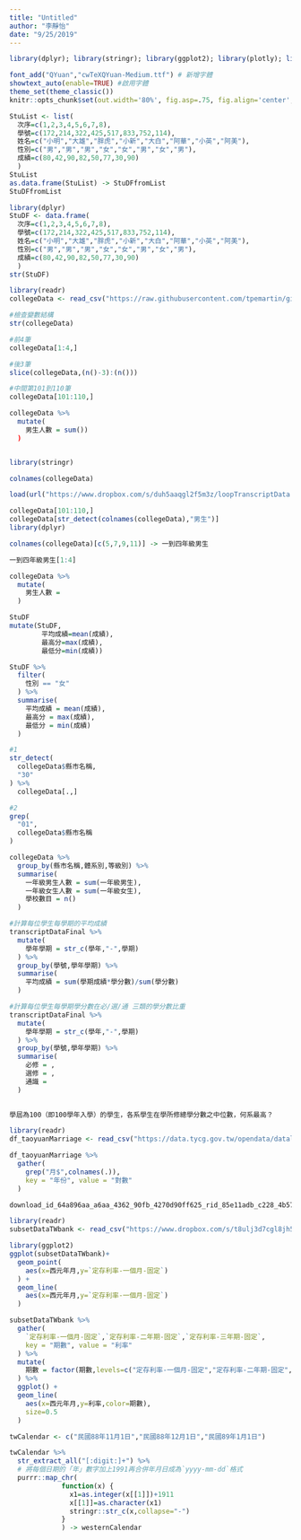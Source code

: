 ```yaml
---
title: "Untitled"
author: "李靜怡"
date: "9/25/2019"
---
```


```r
library(dplyr); library(stringr); library(ggplot2); library(plotly); library(lubridate); library(readr); library(tidyr); library(showtext)

font_add("QYuan","cwTeXQYuan-Medium.ttf") # 新增字體
showtext_auto(enable=TRUE) #啟用字體
theme_set(theme_classic())
knitr::opts_chunk$set(out.width='80%', fig.asp=.75, fig.align='center', fig.showtext=T)
```

```r
StuList <- list(
  次序=c(1,2,3,4,5,6,7,8),
  學號=c(172,214,322,425,517,833,752,114),
  姓名=c("小明","大雄","胖虎","小新","大白","阿華","小英","阿美"),
  性別=c("男","男","男","女","女","男","女","男"),
  成績=c(80,42,90,82,50,77,30,90)
  )
StuList
as.data.frame(StuList) -> StuDFfromList
StuDFfromList
```

```r
library(dplyr)
StuDF <- data.frame(
  次序=c(1,2,3,4,5,6,7,8),
  學號=c(172,214,322,425,517,833,752,114),
  姓名=c("小明","大雄","胖虎","小新","大白","阿華","小英","阿美"),
  性別=c("男","男","男","女","女","男","女","男"),
  成績=c(80,42,90,82,50,77,30,90)
  )
str(StuDF)
```

```r
library(readr)
collegeData <- read_csv("https://raw.githubusercontent.com/tpemartin/github-data/master/103_student.csv")

#檢查變數結構
str(collegeData)

#前4筆
collegeData[1:4,]

#後3筆
slice(collegeData,(n()-3):(n()))

#中間第101到110筆
collegeData[101:110,]
```

```r
collegeData %>%
  mutate(
    男生人數 = sum())
  )


library(stringr)

colnames(collegeData)
```

```r
load(url("https://www.dropbox.com/s/duh5aaqgl2f5m3z/loopTranscriptData.Rda?raw=1"))
```

```r
collegeData[101:110,]
collegeData[str_detect(colnames(collegeData),"男生")]
library(dplyr)

colnames(collegeData)[c(5,7,9,11)] -> 一到四年級男生

一到四年級男生[1:4]

collegeData %>%
  mutate(
    男生人數 = 
  )

```

```r
StuDF
mutate(StuDF,
        平均成績=mean(成績),
        最高分=max(成績),
        最低分=min(成績))
```

```r
StuDF %>%
  filter(
    性別 == "女"
  ) %>%
  summarise(
    平均成績 = mean(成績),
    最高分 = max(成績),
    最低分 = min(成績)
  )
```

```r
#1
str_detect(
  collegeData$縣市名稱,
  "30"
) %>%
  collegeData[.,]

#2
grep(
  "01",
  collegeData$縣市名稱
)
```

```r
collegeData %>%
  group_by(縣市名稱,體系別,等級別) %>%
  summarise(
    一年級男生人數 = sum(一年級男生),
    一年級女生人數 = sum(一年級女生),
    學校數目 = n()
  )
```

```r
#計算每位學生每學期的平均成績
transcriptDataFinal %>%
  mutate(
    學年學期 = str_c(學年,"-",學期)
  ) %>%
  group_by(學號,學年學期) %>%
  summarise(
    平均成績 = sum(學期成績*學分數)/sum(學分數)
  )

#計算每位學生每學期學分數在必/選/通 三類的學分數比重
transcriptDataFinal %>%
  mutate(
    學年學期 = str_c(學年,"-",學期)
  ) %>%
  group_by(學號,學年學期) %>%
  summarise(
    必修 = ,
    選修 = ,
    通識 = 
  )
  

學屆為100（即100學年入學）的學生，各系學生在學所修總學分數之中位數，何系最高？
```

```r
library(readr)
df_taoyuanMarriage <- read_csv("https://data.tycg.gov.tw/opendata/datalist/datasetMeta/download?id=f95d1a33-ec56-44c5-a9ec-3afba8157e39&rid=fd2070ef-7431-4f9c-bc3a-82d7bfbcd2fb")
```

```r
df_taoyuanMarriage %>%
  gather(
    grep("月$",colnames(.)),
    key = "年份", value = "對數"
  ) 
```

```r
download_id_64a896aa_a6aa_4362_90fb_4270d90ff625_rid_85e11adb_c228_4b57_a7fd_1d99fb31129c <- read_csv("https://data.tycg.gov.tw/opendata/datalist/datasetMeta/download?id=64a896aa-a6aa-4362-90fb-4270d90ff625&rid=85e11adb-c228-4b57-a7fd-1d99fb31129c")
```

```r
library(readr)
subsetDataTWbank <- read_csv("https://www.dropbox.com/s/t8ulj3d7cgl8jh5/subsetDataTWbank.csv?dl=1")
```

```r
library(ggplot2)
ggplot(subsetDataTWbank)+
  geom_point(
    aes(x=西元年月,y=`定存利率-一個月-固定`)
  ) +
  geom_line(
    aes(x=西元年月,y=`定存利率-一個月-固定`)
  ) 

subsetDataTWbank %>%
  gather(
    `定存利率-一個月-固定`,`定存利率-二年期-固定`,`定存利率-三年期-固定`,
    key = "期數", value = "利率"
  ) %>%
  mutate(
    期數 = factor(期數,levels=c("定存利率-一個月-固定","定存利率-二年期-固定","定存利率-三年期-固定"))
  ) %>%
  ggplot() +
  geom_line(
    aes(x=西元年月,y=利率,color=期數),
    size=0.5
  )
```

```r
twCalendar <- c("民國88年11月1日","民國88年12月1日","民國89年1月1日")

twCalendar %>%
  str_extract_all("[:digit:]+") %>%
  # 將每個日期的「年」數字加上1991再合併年月日成為`yyyy-mm-dd`格式
  purrr::map_chr(
             function(x) {
               x1=as.integer(x[[1]])+1911
               x[[1]]=as.character(x1)
               stringr::str_c(x,collapse="-")
             }
             ) -> westernCalendar
```

